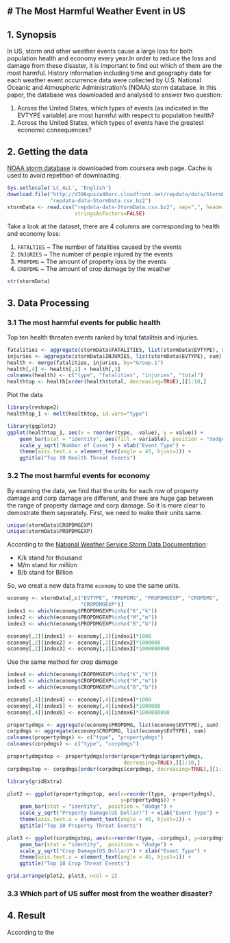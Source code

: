 # The Most Harmful Weather Event in US
---
## 1. Synopsis
In US, storm and other weather events cause a large loss for both population 
health and economy every year.In order to reduce the loss and damage from these
disaster, it is important to find out which of them are the most harmful.
History information including time and geography data for each weather event occurrence data were collected by U.S. National Oceanic and Atmospheric 
Administration's (NOAA) storm database. In this paper, the database was 
downloaded and analysed to answer two question:

1. Across the United States, which types of events (as indicated in the EVTYPE 
variable) are most harmful with respect to population health?
2. Across the United States, which types of events have the greatest economic 
consequences?

## 2. Getting the data
[NOAA storm database](http://d396qusza40orc.cloudfront.net/repdata/data/StormData.csv.bz2) is downloaded from coursera web page. Cache is used to avoid repetition 
of downloading. 

```r
Sys.setlocale('LC_ALL', 'English')
download.file("http://d396qusza40orc.cloudfront.net/repdata/data/StormData.csv.bz2", 
              "repdata-data-StormData.csv.bz2")
stormData <- read.csv("repdata-data-StormData.csv.bz2", sep=",", header=TRUE, 
                      stringsAsFactors=FALSE)
```

Take a look at the dataset, there are 4 columns are corresponding to health and economy loss:

1. `FATALTIES` ~ The number of fatalities caused by the events
2. `INJURIES` ~ The number of people injured by the events
3. `PROPDMG` ~ The amount of property loss by the events
4. `CROPDMG` ~ The amount of crop damage by the weather

```r
str(stormData)
```

## 3. Data Processing
### 3.1 The most harmful events for public health
Top ten health threaten events ranked by total fataliteis and injuries.
```r
fatalities <- aggregate(stormData$FATALITIES, list(stormData$EVTYPE), sum)
injuries <- aggregate(stormData$INJURIES, list(stormData$EVTYPE), sum)
health <- merge(fatalities, injuries, by="Group.1")
health[,4] <- health[,2] + health[,3]
colnames(health) <- c("type", "fatalities", "injuries", "total")
healthtop <- health[order(health$total, decreasing=TRUE),][1:10,]
```

Plot the data
```r
library(reshape2)
healthtop_1 <- melt(healthtop, id.vars="type")

library(ggplot2)
ggplot(healthtop_1, aes(x = reorder(type, -value), y = value)) + 
    geom_bar(stat = "identity", aes(fill = variable), position = "dodge") + 
    scale_y_sqrt("Number of Cases") + xlab("Event Type") +
    theme(axis.text.x = element_text(angle = 45, hjust=1)) + 
    ggtitle("Top 10 Health Threat Events")
```

### 3.2 The most harmful events for economy
By examing the data, we find that the units for each row of property damage and 
corp damage are different, and there are huge gap between the range of property damage and corp damage. So it is more clear to demostrate them seperately. First, 
we need to make their units same. 

```r
unique(stormData$CROPDMGEXP)
unique(stormData$PROPDMGEXP)
```

According to the [National Weather Service Storm Data Documentation](https://d396qusza40orc.cloudfront.net/repdata%2Fpeer2_doc%2Fpd01016005curr.pdf):

- K/k stand for thousand
- M/m stand for million
- B/b stand for Billion

So, we creat a new data frame `economy` to use the same units.
```r
economy <- stormData[,c("EVTYPE", "PROPDMG", "PROPDMGEXP", "CROPDMG", 
                        "CROPDMGEXP")]
index1 <- which(economy$PROPDMGEXP%in%c("K","k"))
index2 <- which(economy$PROPDMGEXP%in%c("M","m"))
index3 <- which(economy$PROPDMGEXP%in%c("B","b"))

economy[,2][index1] <- economy[,2][index1]*1000
economy[,2][index2] <- economy[,2][index2]*1000000
economy[,2][index3] <- economy[,2][index3]*1000000000
```

Use the same method for crop damage
```r
index4 <- which(economy$CROPDMGEXP%in%c("K","k"))
index5 <- which(economy$CROPDMGEXP%in%c("M","m"))
index6 <- which(economy$CROPDMGEXP%in%c("B","b"))

economy[,4][index4] <- economy[,4][index4]*1000
economy[,4][index5] <- economy[,4][index5]*1000000
economy[,4][index6] <- economy[,4][index6]*1000000000
```


```r
propertydmgs <- aggregate(economy$PROPDMG, list(economy$EVTYPE), sum)
corpdmgs <- aggregate(economy$CROPDMG, list(economy$EVTYPE), sum)
colnames(propertydmgs) <- c("type", "propertydmgs")
colnames(corpdmgs) <- c("type", "corpdmgs")

propertydmgstop <- propertydmgs[order(propertydmgs$propertydmgs, 
                                      decreasing=TRUE),][1:10,]
corpdmgstop <- corpdmgs[order(corpdmgs$corpdmgs, decreasing=TRUE),][1:10,]
```

```r
library(gridExtra)

plot2 <- ggplot(propertydmgstop, aes(x=reorder(type, -propertydmgs), 
                                     y=propertydmgs)) + 
    geom_bar(stat = "identity",  position = "dodge") + 
    scale_y_sqrt("Property Damage(US Dollar)") + xlab("Event Type") +
    theme(axis.text.x = element_text(angle = 45, hjust=1)) + 
    ggtitle("Top 10 Property Threat Events")

plot3 <- ggplot(corpdmgstop, aes(x=reorder(type, -corpdmgs), y=corpdmgs)) + 
    geom_bar(stat = "identity",  position = "dodge") + 
    scale_y_sqrt("Crop Damage(US Dollar)") + xlab("Event Type") +
    theme(axis.text.x = element_text(angle = 45, hjust=1)) + 
    ggtitle("Top 10 Crop Threat Events")

grid.arrange(plot2, plot3, ncol = 2)
```

### 3.3 Which part of US suffer most from the weather disaster?

## 4. Result 
According to the 